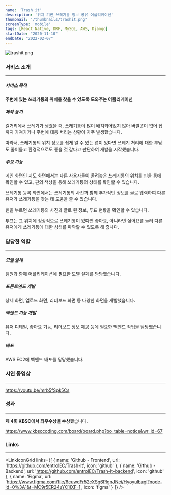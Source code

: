```yaml
---
name: 'Trash it'
description: '위치 기반 쓰레기통 정보 공유 어플리케이션'
thumbnail: '/thumbnails/trashit.png'
screenType: 'mobile'
tags: [React Native, DRF, MySQL, AWS, Django]
startDate: "2020-11-10"
endDate: "2022-02-07"
---
```


![trashit.png](/thumbnails/trashit.png)

### 서비스 소개

---

##### 서비스 목적

**주변에 있는 쓰레기통의 위치를 찾을 수 있도록 도와주는 어플리케이션**

##### 제작 동기

길거리에서 쓰레기가 생겼을 때, 쓰레기통이 많이 배치되어있지 않아 버릴곳이 없어 집까지 가져가거나 주변에 대충 버리는 상황이 자주 발생했습니다.

따라서, 쓰레기통의 위치 정보를 쉽게 알 수 있는 앱이 있다면 쓰레기 처리에 대한 부담도 줄어들고 환경적으로도 좋을 것 같다고 판단하여 개발을 시작했습니다.

##### 주요 기능

메인 화면인 지도 화면에서는 다른 사용자들이 올려놓은 쓰레기통의 위치를 핀을 통에 확인할 수 있고, 핀의 색상을 통해 쓰레기통의 상태를 확인할 수 있습니다.

쓰레기통 등록 화면에서는 쓰레기통의 사진과 함께 추가적인 정보를 글로 입력하여 다른 유저가 쓰레기통을 찾는 데 도움을 줄 수 있습니다.

핀을 누르면 쓰레기통의 사진과 글로 된 정보, 투표 현황을 확인할 수 있습니다.

투표는 그 위치에 정상적으로 쓰레기통이 있다면 좋아요, 아니라면 싫어요를 눌러 다른 유저에게 쓰레기통에 대한 상태를 파악할 수 있도록 해 줍니다.

### 담당한 역할

---

##### 모델 설계

팀원과 함께 어플리케이션에 필요한 모델 설계를 담당했습니다.

##### 프론트엔드 개발

상세 화면, 업로드 화면, 리더보드 화면 등 다양한 화면을 개발했습니다.

##### 백엔드 기능 개발

유저 디테일, 좋아요 기능, 리더보드 정보 제공 등에 필요한 백엔드 작업을 담당했습니다.

##### 배포

AWS EC2에 백엔드 배포를 담당했습니다.


### 시연 동영상

---

https://youtu.be/mrb5fSpk5Cs

### 성과

---

**제 4회 KBSC에서 최우수상을 수상**했습니다.

https://www.kbsccoding.com/board/board.php?bo_table=notice&wr_id=67

### Links

---

<LinkIconGrid
	links={[
		{
			name: 'Github - Frontend',
			url: 'https://github.com/entrolEC/Trash-It',
			icon: 'github'
		},
		{
			name: 'Github - Backend',
			url: 'https://github.com/entrolEC/Trash-It-backend',
			icon: 'github'
		},
		{
			name: 'Figma',
			url: 'https://www.figma.com/file/6cuwdFr52cXSg6PlgnJNei/Hyoyulbugi?node-id=0%3A1&t=MC9r5ER24uYC1IXF-1',
			icon: 'figma'
		}
	]}
/>
